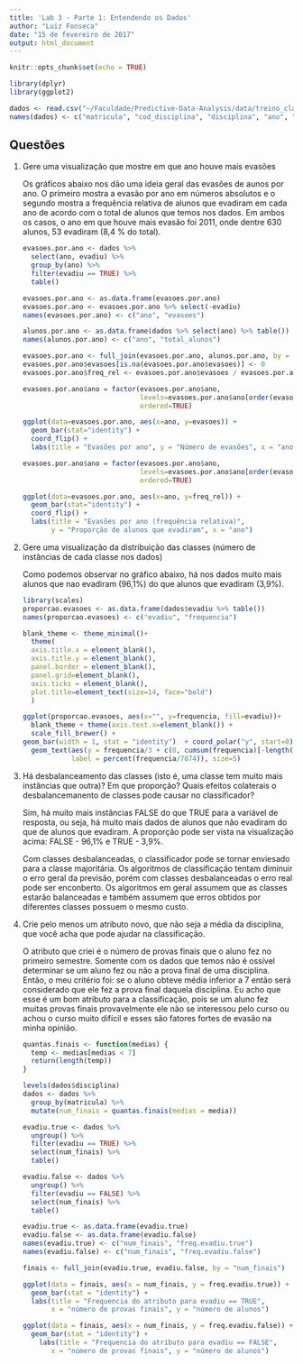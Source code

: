 ```yaml
---
title: 'Lab 3 - Parte 1: Entendendo os Dados'
author: "Luiz Fonseca"
date: "15 de fevereiro de 2017"
output: html_document
---
```


```r
knitr::opts_chunk$set(echo = TRUE)
```


```r
library(dplyr)
library(ggplot2)

dados <- read.csv("~/Faculdade/Predictive-Data-Analysis/data/treino_classificacao.csv")
names(dados) <- c("matricula", "cod_disciplina", "disciplina", "ano", "periodo", "media", "evadiu")
```

## Questões
<ol>
<li>Gere uma visualização que mostre em que ano houve mais evasões </li>

Os gráficos abaixo nos dão uma ideia geral das evasões de aunos por ano. O primeiro mostra a evasão por ano em números absolutos e o segundo mostra a frequência relativa de alunos que evadiram em cada ano de acordo com o total de alunos que temos nos dados. Em ambos os casos, o ano em que houve mais evasão foi 2011, onde dentre 630 alunos, 53 evadiram (8,4 % do total).

```r
evasoes.por.ano <- dados %>% 
  select(ano, evadiu) %>%
  group_by(ano) %>%
  filter(evadiu == TRUE) %>%
  table()

evasoes.por.ano <- as.data.frame(evasoes.por.ano)
evasoes.por.ano <- evasoes.por.ano %>% select(-evadiu)
names(evasoes.por.ano) <- c("ano", "evasoes")

alunos.por.ano <- as.data.frame(dados %>% select(ano) %>% table())
names(alunos.por.ano) <- c("ano", "total_alunos")

evasoes.por.ano <- full_join(evasoes.por.ano, alunos.por.ano, by = "ano") 
evasoes.por.ano$evasoes[is.na(evasoes.por.ano$evasoes)] <- 0
evasoes.por.ano$freq_rel <- evasoes.por.ano$evasoes / evasoes.por.ano$total_alunos

evasoes.por.ano$ano = factor(evasoes.por.ano$ano,
                             levels=evasoes.por.ano$ano[order(evasoes.por.ano$evasoes)],
                             ordered=TRUE)

ggplot(data=evasoes.por.ano, aes(x=ano, y=evasoes)) +
  geom_bar(stat="identity") + 
  coord_flip() +
  labs(title = "Evasões por ano", y = "Número de evasões", x = "ano")

evasoes.por.ano$ano = factor(evasoes.por.ano$ano,
                             levels=evasoes.por.ano$ano[order(evasoes.por.ano$freq_rel)],
                             ordered=TRUE)

ggplot(data=evasoes.por.ano, aes(x=ano, y=freq_rel)) +
  geom_bar(stat="identity") + 
  coord_flip() +
  labs(title = "Evasões por ano (frequência relativa)",
       y = "Proporção de alunos que evadiram", x = "ano")

```

<li> Gere uma visualização da distribuição das classes (número de instâncias de cada classe nos dados) </li>

Como podemos observar no gráfico abaixo, há nos dados muito mais alunos que nao evadiram (96,1%) do que alunos que evadiram (3,9%).
```r
library(scales)
proporcao.evasoes <- as.data.frame(dados$evadiu %>% table())
names(proporcao.evasoes) <- c("evadiu", "frequencia")

blank_theme <- theme_minimal()+
  theme(
  axis.title.x = element_blank(),
  axis.title.y = element_blank(),
  panel.border = element_blank(),
  panel.grid=element_blank(),
  axis.ticks = element_blank(),
  plot.title=element_text(size=14, face="bold")
  )

ggplot(proporcao.evasoes, aes(x="", y=frequencia, fill=evadiu))+
  blank_theme + theme(axis.text.x=element_blank()) +
  scale_fill_brewer() +
geom_bar(width = 1, stat = "identity")  + coord_polar("y", start=0) +
  geom_text(aes(y = frequencia/3 + c(0, cumsum(frequencia)[-length(frequencia)]), 
            label = percent(frequencia/7874)), size=5)
```

<li>Há desbalanceamento das classes (isto é, uma classe tem muito mais instâncias que outra)? Em que proporção? Quais efeitos colaterais o desbalancemanento de classes pode causar no classificador?</li>

<p>Sim, há muito mais instâncias FALSE do que TRUE para a variável de resposta, ou seja, há muito mais dados de alunos que não evadiram do que de alunos que evadiram. A proporção pode ser vista na visualização acima: FALSE - 96,1% e TRUE - 3,9%. </p>

<p>Com classes desbalanceadas, o classificador pode se tornar enviesado para a classe majoritária. Os algoritmos de classificação tentam diminuir o erro geral da previsão, porém com classes desbalanceadas o erro real pode ser enconberto. Os algoritmos em geral assumem que as classes estarão balanceadas e também assumem que erros obtidos por diferentes classes possuem o mesmo custo. </p>

<li>Crie pelo menos um atributo novo, que não seja a média da disciplina, que você acha que pode ajudar na classificação. </li>

O atributo que criei é o número de provas finais que o aluno fez no primeiro semestre. Somente com os dados que temos não é ossível determinar se um aluno fez ou não a prova final de uma disciplina. Então, o meu critério foi: se o aluno obteve média inferior a 7 então será considerado que ele fez a prova final daquela disciplina. Eu acho que esse é um bom atributo para a classificação, pois se um aluno fez muitas provas finais provavelmente ele não se interessou pelo curso ou achou o curso muito difícil e esses são fatores fortes de evasão na minha opinião.

```r
quantas.finais <- function(medias) {
  temp <- medias[medias < 7]
  return(length(temp))
}

levels(dados$disciplina)
dados <- dados %>%
  group_by(matricula) %>%
  mutate(num_finais = quantas.finais(medias = media))

evadiu.true <- dados %>%
  ungroup() %>%
  filter(evadiu == TRUE) %>%
  select(num_finais) %>%
  table()

evadiu.false <- dados %>%
  ungroup() %>%
  filter(evadiu == FALSE) %>%
  select(num_finais) %>%
  table()

evadiu.true <- as.data.frame(evadiu.true)
evadiu.false <- as.data.frame(evadiu.false)
names(evadiu.true) <- c("num_finais", "freq.evadiu.true")
names(evadiu.false) <- c("num_finais", "freq.evadiu.false")

finais <- full_join(evadiu.true, evadiu.false, by = "num_finais")

ggplot(data = finais, aes(x = num_finais, y = freq.evadiu.true)) +
  geom_bar(stat = "identity") +
  labs(title = "Frequencia do atributo para evadiu == TRUE",
       x = "número de provas finais", y = "número de alunos")

ggplot(data = finais, aes(x = num_finais, y = freq.evadiu.false)) +
  geom_bar(stat = "identity") +
    labs(title = "Frequencia do atributo para evadiu == FALSE",
       x = "número de provas finais", y = "número de alunos")
```

</ol>